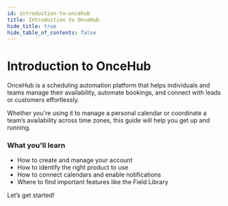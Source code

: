 ```yaml
---
id: introduction-to-oncehub
title: Introduction to OnceHub
hide_title: true
hide_table_of_contents: false
---
```


# Introduction to OnceHub

OnceHub is a scheduling automation platform that helps individuals and teams manage their availability, automate bookings, and connect with leads or customers effortlessly.

Whether you're using it to manage a personal calendar or coordinate a team’s availability across time zones, this guide will help you get up and running.

### What you'll learn

- How to create and manage your account
- How to identify the right product to use
- How to connect calendars and enable notifications
- Where to find important features like the Field Library

Let’s get started!